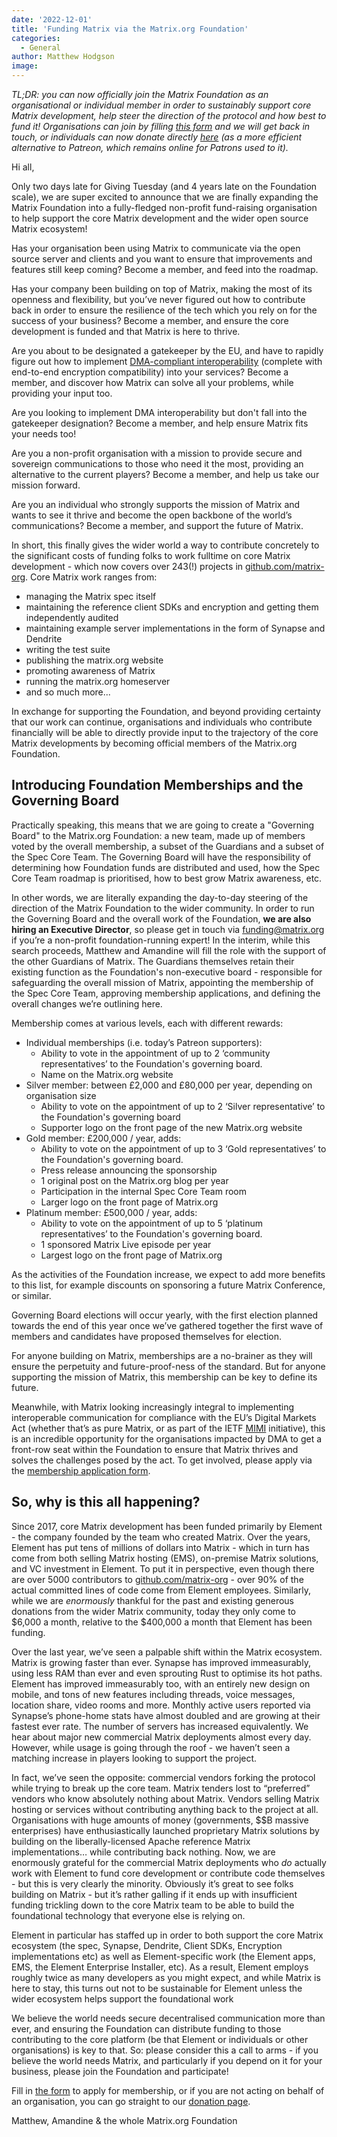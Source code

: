 ```yaml
---
date: '2022-12-01'
title: 'Funding Matrix via the Matrix.org Foundation'
categories:
  - General
author: Matthew Hodgson
image: 
---
```


*TL;DR: you can now officially join the Matrix Foundation as an organisational
or individual member in order to sustainably support core Matrix development,
help steer the direction of the protocol and how best to fund it! Organisations
can join by filling [this form](https://forms.gle/Yy345QkB5pifJJNy6) and we will get back in touch, or individuals can
now donate directly [here](https://donorbox.org/keep-matrix-exciting) (as a more efficient alternative to Patreon, which
remains online for Patrons used to it).*

Hi all,

Only two days late for Giving Tuesday (and 4 years late on the Foundation
scale), we are super excited to announce that we are finally expanding the
Matrix Foundation into a fully-fledged non-profit fund-raising organisation to
help support the core Matrix development and the wider open source Matrix
ecosystem!

Has your organisation been using Matrix to communicate via the open source
server and clients and you want to ensure that improvements and features still
keep coming? Become a member, and feed into the roadmap.

Has your company been building on top of Matrix, making the most of its openness
and flexibility, but you’ve never figured out how to contribute back in order
to ensure the resilience of the tech which you rely on for the success of your
business? Become a member, and ensure the core development is funded and that
Matrix is here to thrive.

Are you about to be designated a gatekeeper by the EU, and have to rapidly figure out how to implement [DMA-compliant interoperability](https://matrix.org/blog/2022/03/29/how-do-you-implement-interoperability-in-a-dma-world) (complete with end-to-end encryption compatibility) into your services? Become a member, and discover how Matrix can solve all your problems, while providing your input too. 

Are you looking to implement DMA interoperability but don't fall into the gatekeeper designation? Become a member, and help ensure Matrix fits your needs too!

Are you a non-profit organisation with a mission to provide secure and sovereign communications to those who need it the most, providing an alternative to the current players? Become a member, and help us take our mission forward.

Are you an individual who strongly supports the mission of Matrix and wants to see it thrive and become the open backbone of the world’s communications? Become a member, and support the future of Matrix. 

In short, this finally gives the wider world a way to contribute concretely to the significant costs of funding folks to work fulltime on core Matrix development - which now covers over 243(!) projects in [github.com/matrix-org](github.com/matrix-org). Core Matrix work ranges from: 

- managing the Matrix spec itself 
- maintaining the reference client SDKs and encryption and getting them independently audited
- maintaining example server implementations in the form of Synapse and Dendrite
- writing the test suite
- publishing the matrix.org website
- promoting awareness of Matrix
- running the matrix.org homeserver
- and so much more... 

In exchange for supporting the Foundation, and beyond providing certainty that our work can continue, organisations and individuals who contribute financially will be able to directly provide input to the trajectory of the core Matrix developments by becoming official members of the Matrix.org Foundation.

## Introducing Foundation Memberships and the Governing Board

Practically speaking, this means that we are going to create a "Governing Board" to the Matrix.org Foundation: a new team, made up of members voted by the overall membership, a subset of the Guardians and a subset of the Spec Core Team. The Governing Board will have the responsibility of determining how Foundation funds are distributed and used, how the Spec Core Team roadmap is prioritised, how to best grow Matrix awareness, etc.

In other words, we are literally expanding the day-to-day steering of the direction of the Matrix Foundation to the wider community. In order to run the Governing Board and the overall work of the Foundation, **we are also hiring an Executive Director**, so please get in touch via [funding@matrix.org](mailto:funding@matrix.org) if you’re a non-profit foundation-running expert! In the interim, while this search proceeds, Matthew and Amandine will fill the role with the support of the other Guardians of Matrix. The Guardians themselves retain their existing function as the Foundation's non-executive board - responsible for safeguarding the overall mission of Matrix, appointing the membership of the Spec Core Team, approving membership applications, and defining the overall changes we’re outlining here.

Membership comes at various levels, each with different rewards:

- Individual memberships (i.e. today’s Patreon supporters):
  - Ability to vote in the appointment of up to 2 ‘community representatives’ to the Foundation's governing board.
  - Name on the Matrix.org website
- Silver member: between £2,000 and £80,000 per year, depending on organisation size
  - Ability to vote on the appointment of up to 2 ‘Silver representative’ to the Foundation's governing board
  - Supporter logo on the front page of the new Matrix.org website
- Gold member: £200,000 / year, adds:
  - Ability to vote on the appointment of up to 3 ‘Gold representatives’ to the Foundation's governing board.
  - Press release announcing the sponsorship
  - 1 original post on the Matrix.org blog per year
  - Participation in the internal Spec Core Team room
  - Larger logo on the front page of Matrix.org
- Platinum member: £500,000 / year, adds:
  - Ability to vote on the appointment of up to 5 ‘platinum representatives’ to the Foundation's governing board.
  - 1 sponsored Matrix Live episode per year
  - Largest logo on the front page of Matrix.org

As the activities of the Foundation increase, we expect to add more benefits to this list, for example discounts on sponsoring a future Matrix Conference, or similar.

Governing Board elections will occur yearly, with the first election planned towards the end of this year once we’ve gathered together the first wave of members and candidates have proposed themselves for election.

For anyone building on Matrix, memberships are a no-brainer as they will ensure the perpetuity and future-proof-ness of the standard. But for anyone supporting the mission of Matrix, this membership can be key to define its future. 

Meanwhile, with Matrix looking increasingly integral to implementing interoperable communication for compliance with the EU’s Digital Markets Act (whether that’s as pure Matrix, or as part of the IETF [MIMI](https://datatracker.ietf.org/doc/draft-ralston-mimi-matrix-transport/) initiative), this is an incredible opportunity for the organisations impacted by DMA to get a front-row seat within the Foundation to ensure that Matrix thrives and solves the challenges posed by the act. To get involved, please apply via the [membership application form](https://forms.gle/Yy345QkB5pifJJNy6).

## So, why is this all happening?

Since 2017, core Matrix development has been funded primarily by Element - the company founded by the team who created Matrix. Over the years, Element has put tens of millions of dollars into Matrix - which in turn has come from both selling Matrix hosting (EMS), on-premise Matrix solutions, and VC investment in Element. To put it in perspective, even though there are over 5000 contributors to [github.com/matrix-org](https://github.com/matrix-org) - over 90% of the actual committed lines of code come from Element employees. Similarly, while we are *enormously* thankful for the past and existing generous donations from the wider Matrix community, today they only come to $6,000 a month, relative to the $400,000 a month that Element has been funding.

Over the last year, we’ve seen a palpable shift within the Matrix ecosystem. Matrix is growing faster than ever. Synapse has improved immeasurably, using less RAM than ever and even sprouting Rust to optimise its hot paths. Element has improved immeasurably too, with an entirely new design on mobile, and tons of new features including threads, voice messages, location share, video rooms and more. Monthly active users reported via Synapse’s phone-home stats have almost doubled and are growing at their fastest ever rate. The number of servers has increased equivalently. We hear about major new commercial Matrix deployments almost every day. However, while usage is going through the roof - we haven’t seen a matching increase in players looking to support the project.

In fact, we’ve seen the opposite: commercial vendors forking the protocol while trying to break up the core team. Matrix tenders lost to “preferred” vendors who know absolutely nothing about Matrix. Vendors selling Matrix hosting or services without contributing anything back to the project at all. Organisations with huge amounts of money (governments, $$B massive enterprises) have enthusiastically launched proprietary Matrix solutions by building on the liberally-licensed Apache reference Matrix implementations… while contributing back nothing. Now, we are enormously grateful for the commercial Matrix deployments who *do* actually work with Element to fund core development or contribute code themselves - but this is very clearly the minority. Obviously it’s great to see folks building on Matrix - but it’s rather galling if it ends up with insufficient funding trickling down to the core Matrix team to be able to build the foundational technology that everyone else is relying on.

Element in particular has staffed up in order to both support the core Matrix ecosystem (the spec, Synapse, Dendrite, Client SDKs, Encryption implementations etc) as well as Element-specific work (the Element apps, EMS, the Element Enterprise Installer, etc). As a result, Element employs roughly twice as many developers as you might expect, and while Matrix is here to stay, this turns out not to be sustainable for Element unless the wider ecosystem helps support the foundational work

We believe the world needs secure decentralised communication more than ever, and ensuring the Foundation can distribute funding to those contributing to the core platform (be that Element or individuals or other organisations) is key to that. So: please consider this a call to arms - if you believe the world needs Matrix, and particularly if you depend on it for your business, please join the Foundation and participate!

Fill in [the form](https://forms.gle/Yy345QkB5pifJJNy6) to apply for membership, or if you are not acting on behalf of an organisation, you can go straight to our [donation page](https://donorbox.org/keep-matrix-exciting).

Matthew, Amandine & the whole Matrix.org Foundation
